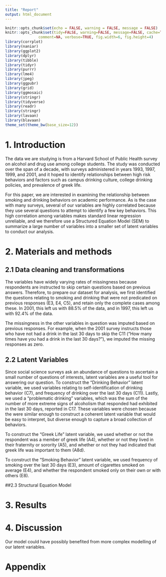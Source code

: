 ```yaml
---
title: "Report"
output: html_document
---
```


```r
knitr::opts_chunk$set(echo = FALSE, warning = FALSE, message = FALSE)
knitr::opts_chunk$set(tidy=FALSE, warning=FALSE, message=FALSE, cache=TRUE, 
               comment=NA, verbose=TRUE, fig.width=6, fig.height=4)
library(corrplot)
library(naniar)
library(ggplot2)
library(dplyr)
library(tibble)
library(tidyr)
library(purrr)
library(lme4)
library(jpeg)
library(ggpubr)
library(grid)
library(ggmosaic)
library(stringr)
library(tidyverse)
library(readr)
library(stringr)
library(lavaan)
library(blavaan)
theme_set(theme_bw(base_size=12))
```

# 1. Introduction
The data we are studying is from a Harvard School of Public Health survey on alcohol and drug use among college students. The study was conducted over the span of a decade, with surveys administered in years 1993, 1997, 1999, and 2001, and it hoped to identify relationships between high risk behaviors and factors such as campus drinking culture, college drinking policies, and prevalence of greek life. 

For this paper, we are interested in examining the relationship between smoking and drinking behaviors on academic performance. As is the case with many surveys, several of our variables are highly correlated because they use several questions to attempt to identify a few key behaviors. This high correlation among variables makes standard linear regression unreliable, and we therefore use a Structured Equation Model (SEM) to summarize a large number of variables into a smaller set of latent variables to conduct our analysis. 

# 2. Materials and methods

## 2.1 Data cleaning and transformations
The variables have widely varying rates of missingness because respondents are instructed to skip certain questions based on previous answers. Therefore, to prepare our dataset for analysis, we first identified the questions relating to smoking and drinking that were not predicated on previous responses (E3, E4, C5), and retain only the complete cases among these. In 2001, this left us with 88.5% of the data, and in 1997, this left us with 92.4% of the data. 

The missingness in the other variables in question was imputed based on previous responses. For example, when the 2001 survey instructs those who have not had a drink in the last 30 days to skip the C11 ("How many times have you had a drink in the last 30 days?"), we imputed the missing responses as zero. 


## 2.2 Latent Variables
Since social science surveys ask an abundance of questions to ascertain a small number of questions of interests, latent variables are a useful tool for answering our question. To construct the "Drinking Behavior" latent variable, we used variables relating to self-identification of drinking behavior (C7), and frequency of drinking over the last 30 days (C11). Lastly, we used a "problematic drinking" variables, which was the sum of the number of more extreme signs of alcoholism that responded had exhibited in the last 30 days, reported in C17. These variables were chosen because the were similar enough to construct a coherent latent variable that would be easy to interpret, but diverse enough to capture a broad collection of behaviors. 

To construct the "Greek Life" latent variable, we used whether or not the respondent was a member of greek life (A4), whether or not they lived in their fraternity or sorority (A5), and whether or not they had indicated that greek life was important to them (A8d). 

To construct the "Smoking Behavior" latent variable, we used frequency of smoking over the last 30 days (E3), amount of cigarettes smoked on average (E4), and whether the respondent smoked only on their own or with others (E8).

##2.3 Structural Equation Model

# 3. Results



# 4. Discussion
Our model could have possibly benefited from more complex modelling of our latent variables. 



# Appendix
